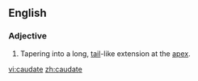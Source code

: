 
== English ==
===Adjective===
{{en-adj|-}}
#{{botany}} Tapering into a long, [[tail]]-like extension at the [[apex]].

[[vi:caudate]]
[[zh:caudate]]